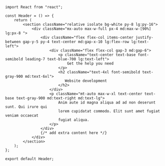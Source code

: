 ```tsx
import React from "react";

const Header = () => {
    return (
        <section className="relative isolate bg-white py-8 lg:py-16">
            <div className="mx-auto max-w-full px-4 md:max-w-[90%] lg:px-8 ">
                <div className="flex flex-col items-center justify-between gap-y-5 py-4 text-center md:gap-x-10 lg:flex-row lg:text-left">
                    <div className="flex flex-col gap-3 md:gap-6">
                        <p className="text-center text-base font-semibold leading-7 text-blue-700 lg:text-left">
                            Get the help you need
                        </p>
                        <h2 className="text-4xl font-semibold text-gray-900 md:text-6xl">
                           Website development
                        </h2>
                    </div>
                    <p className="mt-auto max-w-xl text-center text-base text-gray-900 md:text-right md:text-lg">
                        Anim aute id magna aliqua ad ad non deserunt sunt. Qui irure qui
                        lorem cupidatat commodo. Elit sunt amet fugiat veniam occaecat
                        fugiat aliqua.
                    </p>
                </div>
                {/* add extra content here */}
            </div>
        </section>
    );
};

export default Header;
```